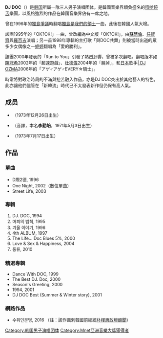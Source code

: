 {{藝人
| 姓名 = DJ DOC
| 類型 = 組合
| 圖片 =DJ DOC @ Cyworld Dream Music Festival 싸이월드 드림 뮤직 페스티벌 42.jpg
| 圖片簡介 =
| 圖片尺寸 =
| 外文名 = 디제이 독
| 外文 = ko
| 英文名 = DJ DOC
| 綽號 =
| 國籍 = {{KOR}}
| 逝世 =
| 配偶 =
| 音樂類型 = [[嘻哈|Hip-Hop]]、[[Rap|饒舌]]
| 職業 = 説唱歌手
| 樂器 =
| 活躍年代 = 1994年至今
| 出道日期 = 1996年
| 唱片公司 = {{link-ko|Buda Sound|부다 사운드}}
| 經紀公司 = {{link-ko|Buda Sound|부다 사운드}}
| 相關團體 =
| 網站 =
| 現任成員 = {{ubl|{{link-ko|金昌烈|김창렬}}|{{link-ko|李天空|이하늘}}|{{link-ko|鄭在容|정재용}}}}
| 過往成員 = 박정환
}}

'''DJ DOC'''（{{lang-ko|디제이 독}}）是[[韩国|韩国]]{{link-ko|Buda Sound|부다 사운드}}所屬一隊三人男子演唱团体。是韓國音樂界頗負盛名的[[嘻哈音樂|嘻哈]][[饒舌|饒舌]]樂團，以風格強烈的作品在韓國音樂界佔有一席之地。

曾在1996年的[[獨島主權爭議|獨島爭議]]時翻唱[[獨島是我們的領土|獨島是我們的領土]]一曲，此後在韓國人氣大增。

該團1995年的「OK?OK!」一曲，曾改編為中文版「OK?OK!」，由[[蘇慧倫|蘇慧倫]]、[[任賢齊|任賢齊]]與[[羅百吉|羅百吉]]演唱；另一首1998年專輯的主打歌「與DOC共舞」則被當時出道的眾多少女偶像之一[[郭婷婷_(艺人)|婷婷]]翻唱為「愛的勝利」。

該團2000年發表的「Run to You」引發了熱烈迴響，曾被多次翻唱。翻唱版本如[[陳冠希|陳冠希]]2002年的「超速遊戲」、[[杜德偉|杜德偉]]2004年的「脫掉」，和[[日本|日本]]歌手[http://ja.wikipedia.org/wiki/DJ_OZMA | DJ OZMA]{{Wayback|url=http://ja.wikipedia.org/wiki/DJ_OZMA |date=20140723170553 }}2006年的「アゲ♂アゲ♂EVERY☆騎士」。

時常將對政治時局的不滿與挖苦融入作品，亦是DJ DOC突出於其他藝人的特色，此亦讓他們儘管在「新韓流」時代已不太發表新作但仍保有高人氣。

==成员==
* {{link-ko|金昌烈|김창렬}}（1973年12月26日出生）
* {{link-ko|李漢而|이하늘}}（音譯，本名'''李勤培'''，1971年5月3日出生）
* {{link-ko|鄭在容|정재용}}（1973年7月17日出生）

==作品==
===單曲===
* D際2德, 1996
* One Night, 2002（數位單曲）
* Street Life, 2003

===專輯===
# DJ. DOC, 1994
# 머피의 법칙, 1995
# 겨울 이야기, 1996
# 4th ALBUM, 1997
# The Life... Doc Blues 5%, 2000
# Love & Sex & Happiness, 2004
# 풍류, 2010

===精選專輯===
* Dance With DOC, 1999
* The Best DJ. Doc, 2000
* Season's Greeting, 2000
* 1994, 2001
* DJ DOC Best (Summer & Winter story), 2001

===網路作品===
* 수취인분명, 2016 （註：該作諷刺韓國前總統[[朴槿惠|朴槿惠]][[2016年韓國政治醜聞|政壇醜聞]]）

{{Fantastic Duo}}
[[Category:韩国男子演唱团体|Category:韩国男子演唱团体]]
[[Category:Mnet亞洲音樂大獎獲得者|Category:Mnet亞洲音樂大獎獲得者]]